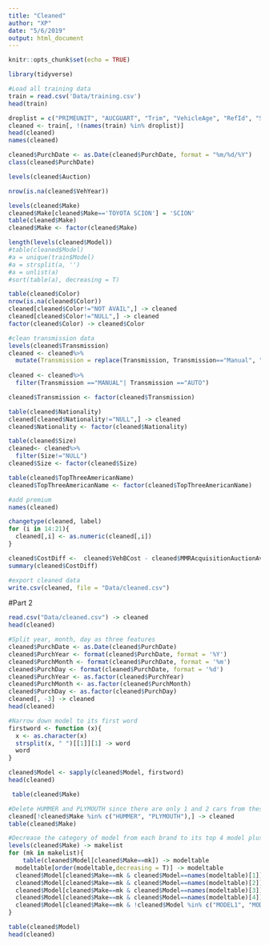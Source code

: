 ```yaml
---
title: "Cleaned"
author: "XP"
date: "5/6/2019"
output: html_document
---
```


```r
knitr::opts_chunk$set(echo = TRUE)
```

```r
library(tidyverse)
```

```r
#Load all training data
train = read.csv('Data/training.csv')
head(train)
```

```r
droplist = c("PRIMEUNIT", "AUCGUART", "Trim", "VehicleAge", "RefId", "SubModel", "WheelType", "VNZIP1")
cleaned <- train[, !(names(train) %in% droplist)]
head(cleaned)
names(cleaned)

```


```r
cleaned$PurchDate <- as.Date(cleaned$PurchDate, format = "%m/%d/%Y")
class(cleaned$PurchDate)
```

```r
levels(cleaned$Auction)
```

```r
nrow(is.na(cleaned$VehYear))
```


```r
levels(cleaned$Make)
cleaned$Make[cleaned$Make=='TOYOTA SCION'] = 'SCION'
table(cleaned$Make)
cleaned$Make <- factor(cleaned$Make)
```

```r
length(levels(cleaned$Model))
#table(cleaned$Model)
#a = unique(train$Model)
#a = strsplit(a, '')
#a = unlist(a)
#sort(table(a), decreasing = T)  
```

```r
table(cleaned$Color)
nrow(is.na(cleaned$Color))
cleaned[cleaned$Color!="NOT AVAIL",] -> cleaned
cleaned[cleaned$Color!="NULL",] -> cleaned
factor(cleaned$Color) -> cleaned$Color
```

```r
#clean transmission data
levels(cleaned$Transmission)
cleaned <- cleaned%>%
  mutate(Transmission = replace(Transmission, Transmission=="Manual", "MANUAL"))
  
cleaned <- cleaned%>%
  filter(Transmission =="MANUAL"| Transmission =="AUTO")

cleaned$Transmission <- factor(cleaned$Transmission)
```

```r
table(cleaned$Nationality)
cleaned[cleaned$Nationality!="NULL",] -> cleaned
cleaned$Nationality <- factor(cleaned$Nationality)
```

```r
table(cleaned$Size)
cleaned<- cleaned%>%
  filter(Size!="NULL")
cleaned$Size <- factor(cleaned$Size)
```

```r
table(cleaned$TopThreeAmericanName)
cleaned$TopThreeAmericanName <- factor(cleaned$TopThreeAmericanName)
```

```r
#add premium
names(cleaned)

changetype(cleaned, label)
for (i in 14:21){
  cleaned[,i] <- as.numeric(cleaned[,i])
}

cleaned$CostDiff <-  cleaned$VehBCost - cleaned$MMRAcquisitionAuctionAveragePrice
summary(cleaned$CostDiff)
```

```r
#export cleaned data
write.csv(cleaned, file = "Data/cleaned.csv")
```


#Part 2




```r
read.csv("Data/cleaned.csv") -> cleaned
head(cleaned)
```

```r
#Split year, month, day as three features
cleaned$PurchDate <- as.Date(cleaned$PurchDate)
cleaned$PurchYear <- format(cleaned$PurchDate, format = '%Y')
cleaned$PurchMonth <- format(cleaned$PurchDate, format = '%m')
cleaned$PurchDay <- format(cleaned$PurchDate, format = '%d')
cleaned$PurchYear <- as.factor(cleaned$PurchYear)
cleaned$PurchMonth <- as.factor(cleaned$PurchMonth)
cleaned$PurchDay <- as.factor(cleaned$PurchDay)
cleaned[, -3] -> cleaned
head(cleaned)
```

```r
#Narrow down model to its first word
firstword <- function (x){
  x <- as.character(x)
  strsplit(x, " ")[[1]][1] -> word
  word
}

cleaned$Model <- sapply(cleaned$Model, firstword)
head(cleaned)
```

```r
 table(cleaned$Make)
```

```r
#Delete HUMMER and PLYMOUTH since there are only 1 and 2 cars from these two brands.
cleaned[!cleaned$Make %in% c("HUMMER", "PLYMOUTH"),] -> cleaned
table(cleaned$Make)
```

```r
#Decrease the category of model from each brand to its top 4 model plus other model.
levels(cleaned$Make) -> makelist
for (mk in makelist){
    table(cleaned$Model[cleaned$Make==mk]) -> modeltable
  modeltable[order(modeltable,decreasing = T)] -> modeltable
  cleaned$Model[cleaned$Make==mk & cleaned$Model==names(modeltable)[1]] <- "MODEL1"
  cleaned$Model[cleaned$Make==mk & cleaned$Model==names(modeltable)[2]] <- "MODEL2"
  cleaned$Model[cleaned$Make==mk & cleaned$Model==names(modeltable)[3]] <- "MODEL3"
  cleaned$Model[cleaned$Make==mk & cleaned$Model==names(modeltable)[4]] <- "MODEL4"
  cleaned$Model[cleaned$Make==mk & !cleaned$Model %in% c("MODEL1", "MODEL2", "MODEL3", "MODEL4")] <- "OTHER"
}

table(cleaned$Model)
head(cleaned)

```

